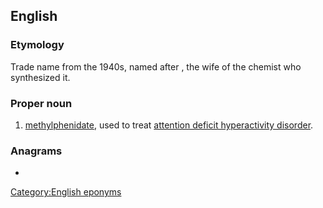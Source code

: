 ==English==

===Etymology===
Trade name from the 1940s, named after {{m|en|Rita}}, the wife of the chemist who synthesized it.

===Proper noun===
{{en-proper noun}}

# {{lb|en|pharmaceutical drug}} [[methylphenidate]], used to treat [[attention deficit hyperactivity disorder]].

===Anagrams===
* {{anagrams|en|trailin'}}

[[Category:English eponyms]]